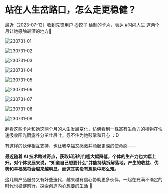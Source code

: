 # 站在人生岔路口，怎么走更稳健？

最近（2023-07-12）收到先锋用户 @饺子 绘制的卡片，表达 #闪闪人生 这两个月让她感触最深的地方🤩

![230731-01](https://cdn.sunnyhuang.net/share/230731-01.jpg ':size=200')

![230731-02](https://cdn.sunnyhuang.net/share/230731-02.jpg ':size=200')

![230731-03](https://cdn.sunnyhuang.net/share/230731-03.jpg ':size=200')

![230731-04](https://cdn.sunnyhuang.net/share/230731-04.jpg ':size=200')

![230731-05](https://cdn.sunnyhuang.net/share/230731-05.jpg ':size=200')

![230731-06](https://cdn.sunnyhuang.net/share/230731-06.jpg ':size=200')


![230731-07](https://cdn.sunnyhuang.net/share/230731-07.jpg ':size=200')


![230731-08](https://cdn.sunnyhuang.net/share/230731-08.jpg ':size=200')

![230731-09](https://cdn.sunnyhuang.net/share/230731-09.jpg ':size=200')

翻看这些卡片和她这两个月的人生发展变化，仿佛看到一株富有生命力的植物在快速吸收阳光雨露养分茁壮展叶，忍不住为她鼓掌和开心 ：D

有这样的伙伴相互支持，也让我幸福又感激并涌起更深的使命感——

**最近随着 AI 技术跨过奇点，获取知识的门槛大幅降低，个体的生产力也大幅上升。对个体发展来说，“知道自己想要什么”并能持续拆解落地，产生的收益、优势和幸福感将会越来越明显。而这其实没有想象中那么难。**

这几周产品服务又有好些迭代，越来越有信心协助更多伙伴，一起在充满不确定的时代也稳健前行，探索创造内心想要的生活 🤗